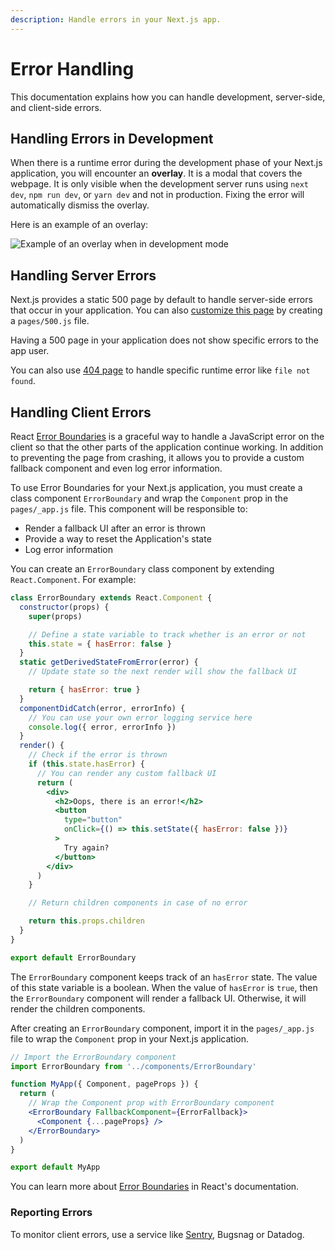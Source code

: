 ```yaml
---
description: Handle errors in your Next.js app.
---
```


# Error Handling

This documentation explains how you can handle development, server-side, and client-side errors.

## Handling Errors in Development

When there is a runtime error during the development phase of your Next.js application, you will encounter an **overlay**. It is a modal that covers the webpage. It is only visible when the development server runs using `next dev`, `npm run dev`, or `yarn dev` and not in production. Fixing the error will automatically dismiss the overlay.

Here is an example of an overlay:

![Example of an overlay when in development mode](https://assets.vercel.com/image/upload/v1645118290/docs-assets/static/docs/error-handling/overlay.png)

## Handling Server Errors

Next.js provides a static 500 page by default to handle server-side errors that occur in your application. You can also [customize this page](/docs/advanced-features/custom-error-page#customizing-the-500-page) by creating a `pages/500.js` file.

Having a 500 page in your application does not show specific errors to the app user.

You can also use [404 page](/docs/advanced-features/custom-error-page#404-page) to handle specific runtime error like `file not found`.

## Handling Client Errors

React [Error Boundaries](https://reactjs.org/docs/error-boundaries.html) is a graceful way to handle a JavaScript error on the client so that the other parts of the application continue working. In addition to preventing the page from crashing, it allows you to provide a custom fallback component and even log error information.

To use Error Boundaries for your Next.js application, you must create a class component `ErrorBoundary` and wrap the `Component` prop in the `pages/_app.js` file. This component will be responsible to:

- Render a fallback UI after an error is thrown
- Provide a way to reset the Application's state
- Log error information

You can create an `ErrorBoundary` class component by extending `React.Component`. For example:

```jsx
class ErrorBoundary extends React.Component {
  constructor(props) {
    super(props)

    // Define a state variable to track whether is an error or not
    this.state = { hasError: false }
  }
  static getDerivedStateFromError(error) {
    // Update state so the next render will show the fallback UI

    return { hasError: true }
  }
  componentDidCatch(error, errorInfo) {
    // You can use your own error logging service here
    console.log({ error, errorInfo })
  }
  render() {
    // Check if the error is thrown
    if (this.state.hasError) {
      // You can render any custom fallback UI
      return (
        <div>
          <h2>Oops, there is an error!</h2>
          <button
            type="button"
            onClick={() => this.setState({ hasError: false })}
          >
            Try again?
          </button>
        </div>
      )
    }

    // Return children components in case of no error

    return this.props.children
  }
}

export default ErrorBoundary
```

The `ErrorBoundary` component keeps track of an `hasError` state. The value of this state variable is a boolean. When the value of `hasError` is `true`, then the `ErrorBoundary` component will render a fallback UI. Otherwise, it will render the children components.

After creating an `ErrorBoundary` component, import it in the `pages/_app.js` file to wrap the `Component` prop in your Next.js application.

```jsx
// Import the ErrorBoundary component
import ErrorBoundary from '../components/ErrorBoundary'

function MyApp({ Component, pageProps }) {
  return (
    // Wrap the Component prop with ErrorBoundary component
    <ErrorBoundary FallbackComponent={ErrorFallback}>
      <Component {...pageProps} />
    </ErrorBoundary>
  )
}

export default MyApp
```

You can learn more about [Error Boundaries](https://reactjs.org/docs/error-boundaries.html) in React's documentation.

### Reporting Errors

To monitor client errors, use a service like [Sentry](https://github.com/vercel/next.js/tree/canary/examples/with-sentry), Bugsnag or Datadog.

